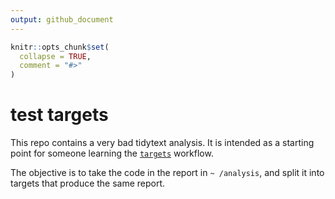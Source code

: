 ```yaml
---
output: github_document
---
```


<!-- README.md is generated from README.Rmd. Please edit that file -->

```r
knitr::opts_chunk$set(
  collapse = TRUE,
  comment = "#>"
)
```

# test targets

<!-- badges: start -->
<!-- badges: end -->

This repo contains a very bad tidytext analysis. It is intended as a starting point for someone learning the  [`targets`](https://books.ropensci.org/targets/walkthrough.html) workflow.

The objective is to take the code in the report in `~ /analysis`, and split it into targets that produce the same report. 
